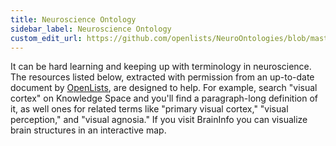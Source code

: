 ```yaml
---
title: Neuroscience Ontology
sidebar_label: Neuroscience Ontology
custom_edit_url: https://github.com/openlists/NeuroOntologies/blob/master/README.md
---
```



It can be hard learning and keeping up with terminology in neuroscience. The resources listed below, extracted with permission from an up-to-date document by [OpenLists](https://github.com/openlists/NeuroOntologies), are designed to help. For example, search "visual cortex" on Knowledge Space and you'll find a paragraph-long definition of it, as well ones for related terms like "primary visual cortex," "visual perception," and "visual agnosia." If you visit BrainInfo you can visualize brain structures in an interactive map.

<ParseMarkdown url="https://raw.githubusercontent.com/openlists/NeuroOntologies/master/README.md"/>
